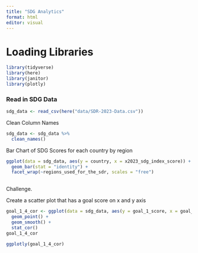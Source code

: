 ```yaml
---
title: "SDG Analytics"
format: html
editor: visual
---
```


# Loading Libraries

```r
library(tidyverse)
library(here)
library(janitor)
library(plotly)
```

### Read in SDG Data

```r
sdg_data <- read_csv(here("data/SDR-2023-Data.csv"))
```

Clean Column Names

```r
sdg_data <- sdg_data %>%
  clean_names()
```

Bar Chart of SDG Scores for each country by region

```r
ggplot(data = sdg_data, aes(y = country, x = x2023_sdg_index_score)) +
  geom_bar(stat = "identity") +
  facet_wrap(~regions_used_for_the_sdr, scales = "free")
  
```

Challenge.

Create a scatter plot that has a goal score on x and y axis

```r
goal_1_4_cor <- ggplot(data = sdg_data, aes(y = goal_1_score, x = goal_4_score)) +
  geom_point() +
  geom_smooth() +
  stat_cor()
goal_1_4_cor
```

```r
ggplotly(goal_1_4_cor)
```
